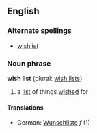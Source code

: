 ==English==
===Alternate spellings===
*[[wishlist]]

===Noun phrase===
'''wish list''' (plural: [[wish lists]])
#a [[list]] of things [[wish]]ed for
====Translations====
*German: [[Wunschliste]] ''f'' (1)